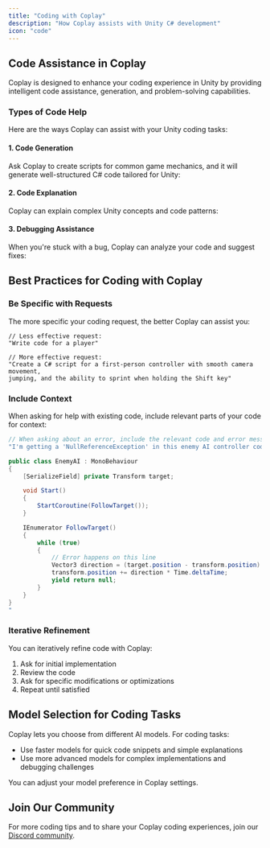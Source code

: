 ```yaml
---
title: "Coding with Coplay"
description: "How Coplay assists with Unity C# development"
icon: "code"
---
```


## Code Assistance in Coplay

Coplay is designed to enhance your coding experience in Unity by providing intelligent code assistance, generation, and problem-solving capabilities.

### Types of Code Help

Here are the ways Coplay can assist with your Unity coding tasks:

#### 1. Code Generation

Ask Coplay to create scripts for common game mechanics, and it will generate well-structured C# code tailored for Unity:

#### 2. Code Explanation

Coplay can explain complex Unity concepts and code patterns:

#### 3. Debugging Assistance

When you're stuck with a bug, Coplay can analyze your code and suggest fixes:


## Best Practices for Coding with Coplay

### Be Specific with Requests

The more specific your coding request, the better Coplay can assist you:

```
// Less effective request:
"Write code for a player"

// More effective request:
"Create a C# script for a first-person controller with smooth camera movement,
jumping, and the ability to sprint when holding the Shift key"
```

### Include Context

When asking for help with existing code, include relevant parts of your code for context:

```csharp
// When asking about an error, include the relevant code and error message
"I'm getting a 'NullReferenceException' in this enemy AI controller code:

public class EnemyAI : MonoBehaviour
{
    [SerializeField] private Transform target;

    void Start()
    {
        StartCoroutine(FollowTarget());
    }

    IEnumerator FollowTarget()
    {
        while (true)
        {
            // Error happens on this line
            Vector3 direction = (target.position - transform.position).normalized;
            transform.position += direction * Time.deltaTime;
            yield return null;
        }
    }
}
"
```

### Iterative Refinement

You can iteratively refine code with Coplay:

1. Ask for initial implementation
2. Review the code
3. Ask for specific modifications or optimizations
4. Repeat until satisfied

## Model Selection for Coding Tasks

Coplay lets you choose from different AI models. For coding tasks:

- Use faster models for quick code snippets and simple explanations
- Use more advanced models for complex implementations and debugging challenges

You can adjust your model preference in Coplay settings.

## Join Our Community

For more coding tips and to share your Coplay coding experiences, join our [Discord community](http://discord.com/invite/KmGfEr6d3v).
